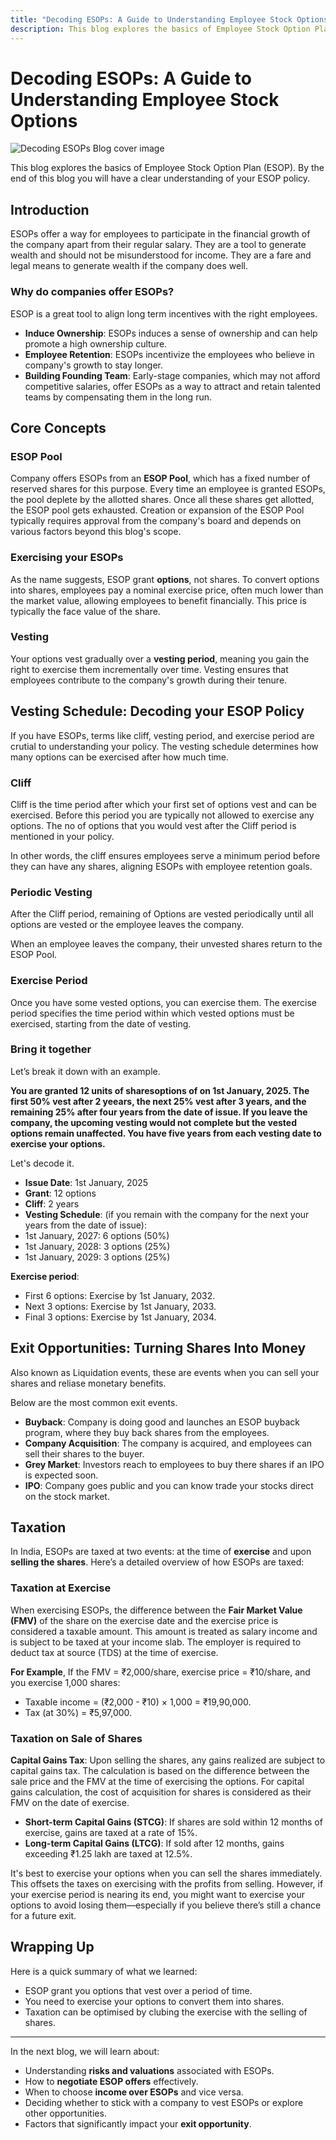 ```yaml
---
title: "Decoding ESOPs: A Guide to Understanding Employee Stock Options"
description: This blog explores the basics of Employee Stock Option Plan (ESOP). By the end of this blog you will have a clear understanding of your ESOP policy.
---
```


# Decoding ESOPs: A Guide to Understanding Employee Stock Options
![Decoding ESOPs Blog cover image](https://ik.imagekit.io/zmc91qb0y1t/portfolio/blogs/decoding-esops/esop-decoded-blog-cover_JDgl2zQh19.jpeg?updatedAt=1734596248356)

This blog explores the basics of Employee Stock Option Plan (ESOP). By the end of this blog you will have a clear understanding of your ESOP policy.

## Introduction

ESOPs offer a way for employees to participate in the financial growth of the company apart from their regular salary. They are a tool to generate wealth and should not be misunderstood for income. They are a fare and legal means to generate wealth if the company does well.

### Why do companies offer ESOPs?
ESOP is a great tool to align long term incentives with the right employees.
- **Induce Ownership**: ESOPs induces a sense of ownership and can help promote a high ownership culture.
- **Employee Retention**: ESOPs incentivize the employees who believe in company's growth to stay longer.
- **Building Founding Team**: Early-stage companies, which may not afford competitive salaries, offer ESOPs as a way to attract and retain talented teams by compensating them in the long run.

## Core Concepts

### ESOP Pool
Company offers ESOPs from an **ESOP Pool**, which has a fixed number of reserved shares for this purpose. Every time an employee is granted ESOPs, the pool deplete by the allotted shares. Once all these shares get allotted, the ESOP pool gets exhausted. Creation or expansion of the ESOP Pool typically requires approval from the company's board and depends on various factors beyond this blog's scope.

### Exercising your ESOPs
As the name suggests, ESOP grant **options**, not shares. To convert options into shares, employees pay a nominal exercise price, often much lower than the market value, allowing employees to benefit financially. This price is typically the face value of the share.

### Vesting
Your options vest gradually over a **vesting period**, meaning you gain the right to exercise them incrementally over time. Vesting ensures that employees contribute to the company's growth during their tenure.

## Vesting Schedule: Decoding your ESOP Policy

If you have ESOPs, terms like cliff, vesting period, and exercise period are crutial to understanding your policy. The vesting schedule determines how many options can be exercised after how much time.

### Cliff
Cliff is the time period after which your first set of options vest and can be exercised. Before this period you are typically not allowed to exercise any options. The no of options that you would vest after the Cliff period is mentioned in your policy.

In other words, the cliff ensures employees serve a minimum period before they can have any shares, aligning ESOPs with employee retention goals.

### Periodic Vesting
After the Cliff period, remaining of Options are vested periodically until all options are vested or the employee leaves the company. 

<Callout type="info">
When an employee leaves the company, their unvested shares return to the ESOP Pool.
</Callout>

### Exercise Period
Once you have some vested options, you can exercise them. The exercise period specifies the time period within which vested options must be exercised, starting from the date of vesting.

### Bring it together
Let’s break it down with an example.

__You are granted 12 units of sharesoptions of on 1st January, 2025. The first 50% vest after 2 yeears, the next 25% vest after 3 years, and the remaining 25% after four years from the date of issue. If you leave the company, the upcoming vesting would not complete but the vested options remain unaffected. You have five years from each vesting date to exercise your options.__

Let's decode it.

- **Issue Date**: 1st January, 2025
- **Grant**: 12 options
- **Cliff**: 2 years
- **Vesting Schedule**: (if you remain with the company for the next your years from the date of issue):
- 1st January, 2027: 6 options (50%)
- 1st January, 2028: 3 options (25%)
- 1st January, 2029: 3 options (25%)

**Exercise period**:
- First 6 options: Exercise by 1st January, 2032. 
- Next 3 options: Exercise by 1st January, 2033. 
- Final 3 options: Exercise by 1st January, 2034.

## Exit Opportunities: Turning Shares Into Money

Also known as Liquidation events, these are events when you can sell your shares and reliase monetary benefits.

Below are the most common exit events.
- **Buyback**: Company is doing good and launches an ESOP buyback program, where they buy back shares from the employees.
- **Company Acquisition**: The company is acquired, and employees can sell their shares to the buyer.
- **Grey Market**: Investors reach to employees to buy there shares if an IPO is expected soon. 
- **IPO**: Company goes public and you can know trade your stocks direct on the stock market.

## Taxation
In India, ESOPs are taxed at two events: at the time of **exercise** and upon **selling the shares**. Here’s a detailed overview of how ESOPs are taxed:

### Taxation at Exercise
When exercising ESOPs, the difference between the **Fair Market Value (FMV)** of the share on the exercise date and the exercise price is considered a taxable amount. This amount is treated as salary income and is subject to be taxed at your income slab. The employer is required to deduct tax at source (TDS) at the time of exercise.

**For Example**, If the FMV = ₹2,000/share, exercise price = ₹10/share, and you exercise 1,000 shares:
- Taxable income = (₹2,000 - ₹10) × 1,000 = ₹19,90,000.
- Tax (at 30%) = ₹5,97,000.

### Taxation on Sale of Shares
**Capital Gains Tax**: Upon selling the shares, any gains realized are subject to capital gains tax. The calculation is based on the difference between the sale price and the FMV at the time of exercising the options. For capital gains calculation, the cost of acquisition for shares is considered as their FMV on the date of exercise.
- **Short-term Capital Gains (STCG)**: If shares are sold within 12 months of exercise, gains are taxed at a rate of 15%.
- **Long-term Capital Gains (LTCG)**: If sold after 12 months, gains exceeding ₹1.25 lakh are taxed at 12.5%.

<Callout type="success">
It's best to exercise your options when you can sell the shares immediately. This offsets the taxes on exercising with the profits from selling. However, if your exercise period is nearing its end, you might want to exercise your options to avoid losing them—especially if you believe there’s still a chance for a future exit.
</Callout>


## Wrapping Up
Here is a quick summary of what we learned:
- ESOP grant you options that vest over a period of time.
- You need to exercise your options to convert them into shares.
- Taxation can be optimised by clubing the exercise with the selling of shares.

---

In the next blog, we will learn about:
- Understanding **risks and valuations** associated with ESOPs.
- How to **negotiate ESOP offers** effectively.
- When to choose **income over ESOPs** and vice versa.
- Deciding whether to stick with a company to vest ESOPs or explore other opportunities.
- Factors that significantly impact your **exit opportunity**.

<Analytics />